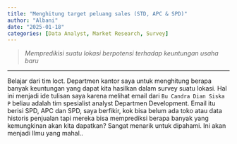 ```yaml
---
title: "Menghitung target peluang sales (STD, APC & SPD)"
author: "Albani"
date: "2025-01-18"
categories: [Data Analyst, Market Research, Survey]
---
```

> *Mempredikisi suatu lokasi berpotensi terhadap keuntungan usaha baru *

-------

Belajar dari tim loct. Departmen kantor saya untuk menghitung berapa banyak keuntungan yang dapat kita hasilkan dalam survey suatu lokasi. Hal ini menjadi ide tulisan saya karena melihat email dari `Bu Candra Dian Siska P` beliau adalah tim spesialist analyst Departmen Development. Email itu berisi SPD, APC dan SPD, saya berfikir, kok bisa belum ada toko atau data historis penjualan tapi mereka bisa  memprediksi berapa banyak yang kemungkinan akan kita dapatkan? Sangat menarik untuk dipahami. Ini akan menjadi Ilmu yang mahal.. 